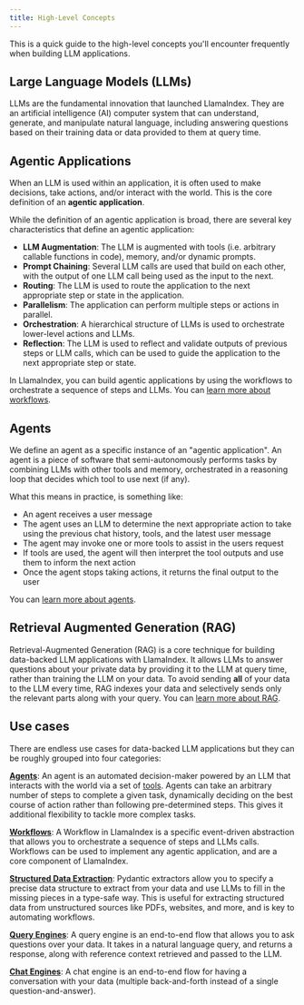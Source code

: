```yaml
---
title: High-Level Concepts
---
```


This is a quick guide to the high-level concepts you'll encounter frequently when building LLM applications.

## Large Language Models (LLMs)

LLMs are the fundamental innovation that launched LlamaIndex. They are an artificial intelligence (AI) computer system that can understand, generate, and manipulate natural language, including answering questions based on their training data or data provided to them at query time. 

## Agentic Applications

When an LLM is used within an application, it is often used to make decisions, take actions, and/or interact with the world. This is the core definition of an **agentic application**.

While the definition of an agentic application is broad, there are several key characteristics that define an agentic application:

- **LLM Augmentation**: The LLM is augmented with tools (i.e. arbitrary callable functions in code), memory, and/or dynamic prompts.
- **Prompt Chaining**: Several LLM calls are used that build on each other, with the output of one LLM call being used as the input to the next.
- **Routing**: The LLM is used to route the application to the next appropriate step or state in the application.
- **Parallelism**: The application can perform multiple steps or actions in parallel.
- **Orchestration**: A hierarchical structure of LLMs is used to orchestrate lower-level actions and LLMs.
- **Reflection**: The LLM is used to reflect and validate outputs of previous steps or LLM calls, which can be used to guide the application to the next appropriate step or state.

In LlamaIndex, you can build agentic applications by using the workflows to orchestrate a sequence of steps and LLMs. You can [learn more about workflows](/docs/llamaindex/tutorials/workflows).

## Agents

We define an agent as a specific instance of an "agentic application". An agent is a piece of software that semi-autonomously performs tasks by combining LLMs with other tools and memory, orchestrated in a reasoning loop that decides which tool to use next (if any).

What this means in practice, is something like:
- An agent receives a user message
- The agent uses an LLM to determine the next appropriate action to take using the previous chat history, tools, and the latest user message
- The agent may invoke one or more tools to assist in the users request
- If tools are used, the agent will then interpret the tool outputs and use them to inform the next action
- Once the agent stops taking actions, it returns the final output to the user

You can [learn more about agents](/docs/llamaindex/tutorials/basic_agent).

## Retrieval Augmented Generation (RAG)

Retrieval-Augmented Generation (RAG) is a core technique for building data-backed LLM applications with LlamaIndex. It allows LLMs to answer questions about your private data by providing it to the LLM at query time, rather than training the LLM on your data. To avoid sending **all** of your data to the LLM every time, RAG indexes your data and selectively sends only the relevant parts along with your query. You can [learn more about RAG](/docs/llamaindex/tutorials/rag).

## Use cases

There are endless use cases for data-backed LLM applications but they can be roughly grouped into four categories:

[**Agents**](/docs/llamaindex/tutorials/basic_agent):
An agent is an automated decision-maker powered by an LLM that interacts with the world via a set of [tools](/docs/llamaindex/modules/agents/tool). Agents can take an arbitrary number of steps to complete a given task, dynamically deciding on the best course of action rather than following pre-determined steps. This gives it additional flexibility to tackle more complex tasks.

[**Workflows**](/docs/llamaindex/tutorials/workflows):
A Workflow in LlamaIndex is a specific event-driven abstraction that allows you to orchestrate a sequence of steps and LLMs calls. Workflows can be used to implement any agentic application, and are a core component of LlamaIndex.

[**Structured Data Extraction**](/docs/llamaindex/tutorials/structured_data_extraction):
Pydantic extractors allow you to specify a precise data structure to extract from your data and use LLMs to fill in the missing pieces in a type-safe way. This is useful for extracting structured data from unstructured sources like PDFs, websites, and more, and is key to automating workflows.

[**Query Engines**](/docs/llamaindex/modules/rag/query_engines):
A query engine is an end-to-end flow that allows you to ask questions over your data. It takes in a natural language query, and returns a response, along with reference context retrieved and passed to the LLM.

[**Chat Engines**](/docs/llamaindex/modules/rag/chat_engine):
A chat engine is an end-to-end flow for having a conversation with your data (multiple back-and-forth instead of a single question-and-answer).
